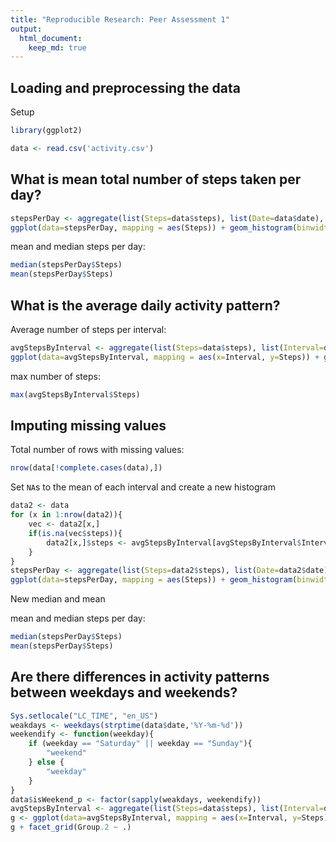 ```yaml
---
title: "Reproducible Research: Peer Assessment 1"
output:
  html_document:
    keep_md: true
---
```



## Loading and preprocessing the data

Setup

```r
library(ggplot2)
```

```r
data <- read.csv('activity.csv')
```

## What is mean total number of steps taken per day?

```r
stepsPerDay <- aggregate(list(Steps=data$steps), list(Date=data$date), sum, na.rm = T)
ggplot(data=stepsPerDay, mapping = aes(Steps)) + geom_histogram(binwidth=706)
```

mean and median steps per day:

```r
median(stepsPerDay$Steps)
mean(stepsPerDay$Steps)
```

## What is the average daily activity pattern?

Average number of steps per interval:

```r
avgStepsByInterval <- aggregate(list(Steps=data$steps), list(Interval=data$interval), mean, na.rm = T)
ggplot(data=avgStepsByInterval, mapping = aes(x=Interval, y=Steps)) + geom_line()
```

max number of steps:

```r
max(avgStepsByInterval$Steps)
```

## Imputing missing values

Total number of rows with missing values:

```r
nrow(data[!complete.cases(data),])
```

Set `NA`s to the mean of each interval and create a new histogram

```r
data2 <- data
for (x in 1:nrow(data2)){
    vec <- data2[x,]
    if(is.na(vec$steps)){
        data2[x,]$steps <- avgStepsByInterval[avgStepsByInterval$Interval == vec$interval,]$Steps
    }
}
stepsPerDay <- aggregate(list(Steps=data2$steps), list(Date=data2$date), sum, na.rm = T)
ggplot(data=stepsPerDay, mapping = aes(Steps)) + geom_histogram(binwidth=706)
```

New median and mean

mean and median steps per day:

```r
median(stepsPerDay$Steps)
mean(stepsPerDay$Steps)
```

## Are there differences in activity patterns between weekdays and weekends?

```r
Sys.setlocale("LC_TIME", "en_US")
weakdays <- weekdays(strptime(data$date,'%Y-%m-%d'))
weekendify <- function(weekday){
    if (weekday == "Saturday" || weekday == "Sunday"){
        "weekend"
    } else {
        "weekday"
    }
}
data$isWeekend_p <- factor(sapply(weakdays, weekendify))
avgStepsByInterval <- aggregate(list(Steps=data$steps), list(Interval=data$interval, data$isWeekend_p), mean, na.rm = T)
g <- ggplot(data=avgStepsByInterval, mapping = aes(x=Interval, y=Steps)) + geom_line()
g + facet_grid(Group.2 ~ .)
```
